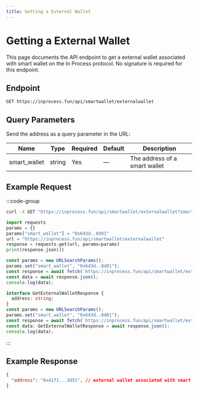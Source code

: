 ```yaml
---
title: Getting a External Wallet
---
```


# Getting a External Wallet

This page documents the API endpoint to get a external wallet associated with smart wallet on the In Process protocol.
No signature is required for this endpoint.

## Endpoint

```
GET https://inprocess.fun/api/smartwallet/externalwallet
```

## Query Parameters

Send the address as a query parameter in the URL:

| Name          | Type   | Required | Default | Description                       |
| ------------  | ------ | -------- | ------- | --------------------------------- |
| smart_wallet  | string | Yes      | —       | The address of a smart wallet     |


## Example Request

:::code-group

```bash [cURL]
curl -X GET "https://inprocess.fun/api/smartwallet/externalwallet?smart_wallet=0x643d..8d01"
```

```python [Python]
import requests
params = {}
params["smart_wallet"] = "0x643d..8d01"
url = "https://inprocess.fun/api/smartwallet/externalwallet"
response = requests.get(url, params=params)
print(response.json())
```

```javascript [JavaScript]
const params = new URLSearchParams();
params.set("smart_wallet", "0x643d..8d01");
const response = await fetch(`https://inprocess.fun/api/smartwallet/externalwallet?${params}`);
const data = await response.json();
console.log(data);
```

```typescript [TypeScript]
interface GetExternalWalletResponse {
  address: string;
}
const params = new URLSearchParams();
params.set("smart_wallet", "0x643d..8d01");
const response = await fetch(`https://inprocess.fun/api/smartwallet/externalwallet?${params}`);
const data: GetExternalWalletResponse = await response.json();
console.log(data);
```

:::

## Example Response

```json
{
  "address": "0x41f1...3d51", // external wallet associated with smart wallet
}
```
